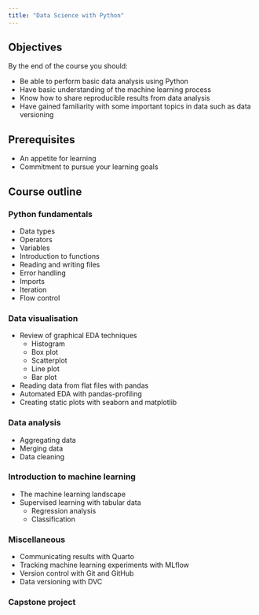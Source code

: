 ```yaml
---
title: "Data Science with Python"
---
```


## Objectives
By the end of the course you should:

- Be able to perform basic data analysis using Python
- Have basic understanding of the machine learning process
- Know how to share reproducible results from data analysis
- Have gained familiarity with some important topics in data such as data versioning

## Prerequisites
- An appetite for learning
- Commitment to pursue your learning goals

## Course outline
### Python fundamentals
- Data types
- Operators
- Variables
- Introduction to functions
- Reading and writing files
- Error handling
- Imports
- Iteration
- Flow control

### Data visualisation
- Review of graphical EDA techniques
    - Histogram
    - Box plot
    - Scatterplot
    - Line plot
    - Bar plot
- Reading data from flat files with pandas
- Automated EDA with pandas-profiling
- Creating static plots with seaborn and matplotlib

### Data analysis
- Aggregating data
- Merging data
- Data cleaning

### Introduction to machine learning
- The machine learning landscape
- Supervised learning with tabular data
    - Regression analysis
    - Classification

### Miscellaneous
- Communicating results with Quarto
- Tracking machine learning experiments with MLflow
- Version control with Git and GitHub
- Data versioning with DVC

### Capstone project
